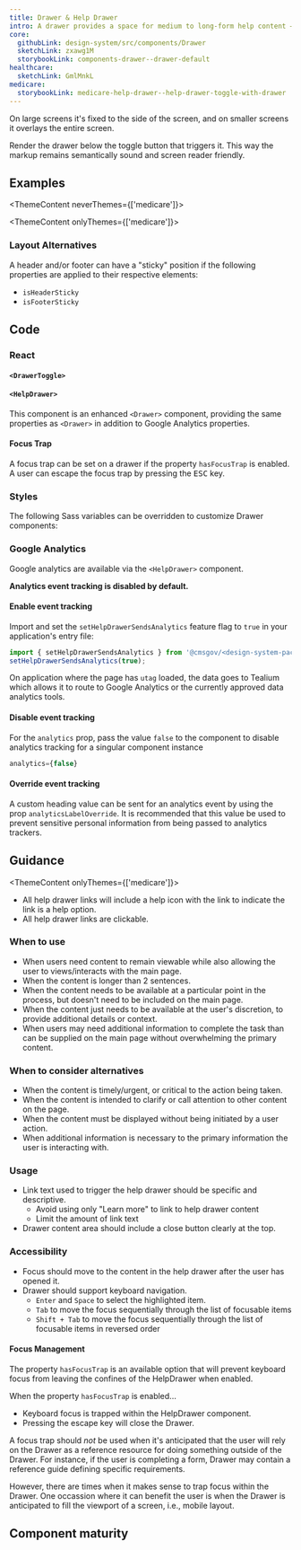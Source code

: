 ```yaml
---
title: Drawer & Help Drawer
intro: A drawer provides a space for medium to long-form help content — content that's too long or not common enough to warrant being on the page by default.
core:
  githubLink: design-system/src/components/Drawer
  sketchLink: zxawg1M
  storybookLink: components-drawer--drawer-default
healthcare:
  sketchLink: GmlMnkL
medicare:
  storybookLink: medicare-help-drawer--help-drawer-toggle-with-drawer
---
```


On large screens it's fixed to the side of the screen, and on smaller screens it overlays the entire screen.

Render the drawer below the toggle button that triggers it. This way the markup remains semantically sound and screen reader friendly.

## Examples

<ThemeContent neverThemes={['medicare']}>

<StorybookExample
  componentName="drawer"
  storyId="components-drawer--drawer-toggle-with-drawer"
  minHeight={500}
/>

</ThemeContent>

<ThemeContent onlyThemes={['medicare']}>

<StorybookExample
  componentName="drawer"
  storyId="medicare-help-drawer--help-drawer-toggle-with-drawer"
  minHeight={500}
/>

</ThemeContent>

### Layout Alternatives

A header and/or footer can have a "sticky" position if the following properties are applied to their respective elements:

- `isHeaderSticky`
- `isFooterSticky`

<StorybookExample
  componentName="sticky-drawer"
  storyId="components-drawer--drawer-with-sticky-positioning"
  minHeight={300}
/>

## Code

### React

<PropTable componentName="Drawer" />

#### `<DrawerToggle>`

<PropTable componentName="DrawerToggle" />

#### `<HelpDrawer>`

This component is an enhanced `<Drawer>` component, providing the same properties as `<Drawer>` in addition to Google Analytics properties.

<PropTable componentName="HelpDrawer" hasAnalytics />

#### Focus Trap

A focus trap can be set on a drawer if the property `hasFocusTrap` is enabled. A user can escape the focus trap by pressing the <kbd>ESC</kbd> key.

### Styles

The following Sass variables can be overridden to customize Drawer components:

<ComponentThemeOptions
  componentname="drawer"
/>

### Google Analytics

Google analytics are available via the `<HelpDrawer>` component.

**Analytics event tracking is disabled by default.**

#### Enable event tracking

Import and set the `setHelpDrawerSendsAnalytics` feature flag to `true` in your application's entry file:

```js
import { setHelpDrawerSendsAnalytics } from '@cmsgov/<design-system-package>';
setHelpDrawerSendsAnalytics(true);
```

On application where the page has `utag` loaded, the data goes to Tealium which allows it to route to Google Analytics or the currently approved data analytics tools.

#### Disable event tracking

For the `analytics` prop, pass the value `false` to the component to disable analytics tracking for a singular component instance

```js
analytics={false}
```

#### Override event tracking

A custom heading value can be sent for an analytics event by using the prop `analyticsLabelOverride`. It is recommended that this value be used to prevent sensitive personal information from being passed to analytics trackers.

## Guidance

<ThemeContent onlyThemes={['medicare']}>

- All help drawer links will include a help icon with the link to indicate the link is a help option.
- All help drawer links are clickable.

</ThemeContent>

### When to use

- When users need content to remain viewable while also allowing the user to views/interacts with the main page.
- When the content is longer than 2 sentences.
- When the content needs to be available at a particular point in the process, but doesn't need to be included on the main page.
- When the content just needs to be available at the user's discretion, to provide additional details or context.
- When users may need additional information to complete the task than can be supplied on the main page without overwhelming the primary content.

### When to consider alternatives

- When the content is timely/urgent, or critical to the action being taken.
- When the content is intended to clarify or call attention to other content on the page.
- When the content must be displayed without being initiated by a user action.
- When additional information is necessary to the primary information the user is interacting with.

### Usage

- Link text used to trigger the help drawer should be specific and descriptive.
  - Avoid using only "Learn more" to link to help drawer content
  - Limit the amount of link text
- Drawer content area should include a close button clearly at the top.

### Accessibility

- Focus should move to the content in the help drawer after the user has opened it.
- Drawer should support keyboard navigation.
  - `Enter` and `Space` to select the highlighted item.
  - `Tab` to move the focus sequentially through the list of focusable items
  - `Shift + Tab` to move the focus sequentially through the list of focusable items in reversed order

#### Focus Management

The property `hasFocusTrap` is an available option that will prevent keyboard focus from leaving the confines of the HelpDrawer when enabled.

When the property `hasFocusTrap` is enabled...

- Keyboard focus is trapped within the HelpDrawer component.
- Pressing the escape key will close the Drawer.

A focus trap should _not_ be used when it's anticipated that the user will rely on the Drawer as a reference resource for doing something outside of the Drawer. For instance, if the user is completing a form, Drawer may contain a reference guide defining specific requirements.

However, there are times when it makes sense to trap focus within the Drawer. One occassion where it can benefit the user is when the Drawer is anticipated to fill the viewport of a screen, i.e., mobile layout.

## Component maturity

<MaturityChecklist
  a11yStandards={true}
  color={true}
  forcedColors={true}
  screenReaders={true}
  keyboardNavigable={true}
  storybook={true}
  responsive={true}
  spanish={true}
  completeUiKit={false}
  responsiveUiKit={false}
  tokensInCode={true}
  tokensInSketch={true}
/>
